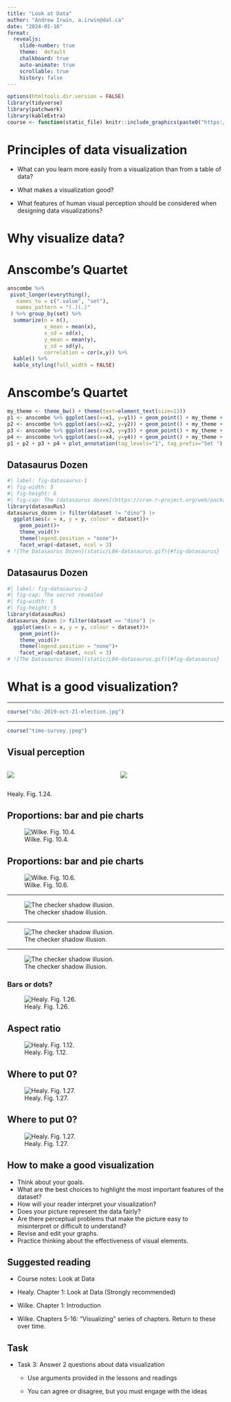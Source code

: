 ```yaml
---
title: "Look at Data"
author: "Andrew Irwin, a.irwin@dal.ca"
date: "2024-01-16"
format:
  revealjs:
    slide-number: true
    theme:  default
    chalkboard: true
    auto-animate: true
    scrollable: true
    history: false
---
```



```r
options(htmltools.dir.version = FALSE)
library(tidyverse)
library(patchwork)
library(kableExtra)
course <- function(static_file) knitr::include_graphics(paste0("https://andrewirwin.github.io/data-viz-notes/lessons/static/", static_file))
```

# Principles of data visualization

* What can you learn more easily from a visualization than from a table of data?

* What makes a visualization good?

* What features of human visual perception should be considered when designing data visualizations?


# Why visualize data?


# Anscombe's Quartet

```r
anscombe %>%
 pivot_longer(everything(),
   names_to = c(".value", "set"),
   names_pattern = "(.)(.)"
 ) %>% group_by(set) %>%
  summarize(n = n(), 
            x_mean = mean(x),
            x_sd = sd(x),
            y_mean = mean(y),
            y_sd = sd(y),
            correlation = cor(x,y)) %>%
  kable() %>%
  kable_styling(full_width = FALSE)
```


# Anscombe's Quartet

```r
my_theme <- theme_bw() + theme(text=element_text(size=13))
p1 <- anscombe %>% ggplot(aes(x=x1, y=y1)) + geom_point() + my_theme + labs(x="", y="") + geom_smooth(method="lm")
p2 <- anscombe %>% ggplot(aes(x=x2, y=y2)) + geom_point() + my_theme + labs(x="", y="") + geom_smooth(method="lm")
p3 <- anscombe %>% ggplot(aes(x=x3, y=y3)) + geom_point() + my_theme + labs(x="", y="") + geom_smooth(method="lm")
p4 <- anscombe %>% ggplot(aes(x=x4, y=y4)) + geom_point() + my_theme + labs(x="", y="") + geom_smooth(method="lm")
p1 + p2 + p3 + p4 + plot_annotation(tag_levels="1", tag_prefix="Set ")
```

## Datasaurus Dozen

```r
#| label: fig-datasaurus-1
#| fig-width: 5 
#| fig-height: 6
#| fig-cap: The [datasaurus dozen](https://cran.r-project.org/web/packages/datasauRus/vignettes/Datasaurus.html), all with the same mean, standard deviation, and correlation.
library(datasauRus)
datasaurus_dozen |> filter(dataset != "dino") |>
  ggplot(aes(x = x, y = y, colour = dataset))+
    geom_point()+
    theme_void()+
    theme(legend.position = "none")+
    facet_wrap(~dataset, ncol = 3)
# ![The Datasaurus Dozen](static/L04-datasaurus.gif){#fig-datasaurus}
```

## Datasaurus Dozen

```r
#| label: fig-datasaurus-2
#| fig-cap: The secret revealed
#| fig-width: 5 
#| fig-height: 5
library(datasauRus)
datasaurus_dozen |> filter(dataset == "dino") |>
  ggplot(aes(x = x, y = y, colour = dataset))+
    geom_point()+
    theme_void()+
    theme(legend.position = "none")+
    facet_wrap(~dataset, ncol = 3)
# ![The Datasaurus Dozen](static/L04-datasaurus.gif){#fig-datasaurus}
```

# What is a good visualization?

---

```r
course("cbc-2019-oct-21-election.jpg")
```

---

```r
course("time-survey.jpeg")
```


## Visual perception

:::: {.columns}
::: {.column width="45%"}
![](static/L04-ch-01-channels-for-cont-data-vertical-A.png)
:::
::: {.column width="45%"}
![](static/L04-ch-01-channels-for-cont-data-vertical-B.png)
:::
::::

::: footer
Healy. Fig. 1.24.
:::


## Proportions: bar and pie charts

![Wilke. Fig. 10.4.](static/L04-marketshare-pies-1.png){#fig-marketshare-pies}


## Proportions: bar and pie charts

![Wilke. Fig. 10.6.](static/L04-marketshare-side-by-side-1.png){#fig-marketshare-side}

---

![The checker shadow illusion.](static/L04-checker-shadow-illusion-A.jpg){#fig-checker-illusion}

---

![The checker shadow illusion.](static/L04-checker-shadow-illusion-B.jpg){#fig-checker-illusion}

---

![The checker shadow illusion.](static/L04-checker-shadow-illusion-C.jpg){#fig-checker-illusion}

### Bars or dots?

![Healy. Fig. 1.26.](https://andrewirwin.github.io/data-viz-notes/lessons/104-look-at-data_files/figure-html/fig-bar-dot-simple-1.png)

## Aspect ratio

![Healy. Fig. 1.12.](https://socviz.co/dataviz-pdfl_files/figure-html4/ch-01-perception-curves-1.png)

## Where to put 0?

![Healy. Fig. 1.27.](static/L04-ch-01-law-enrollments-1.png){#fig-law-enrol-1}


## Where to put 0?

![Healy. Fig. 1.27.](static/L04-ch-01-law-enrollments-2.png){#fig-law-enrol-2}


## How to make a good visualization

* Think about your goals.
* What are the best choices to highlight the most important features of the dataset? 
* How will your reader interpret your visualization? 
* Does your picture represent the data fairly? 
* Are there perceptual problems that make the picture easy to misinterpret or difficult to understand? 
* Revise and edit your graphs.
* Practice thinking about the effectiveness of visual elements.

## Suggested reading

* Course notes: Look at Data

* Healy. Chapter 1: Look at Data (Strongly recommended)

* Wilke. Chapter 1: Introduction

* Wilke. Chapters 5-16: "Visualizing" series of chapters. Return to these over time.


## Task

* Task 3: Answer 2 questions about data visualization

  * Use arguments provided in the lessons and readings

  * You can agree or disagree, but you must engage with the ideas


